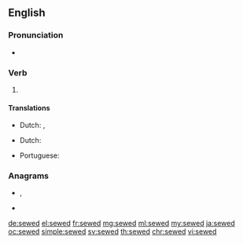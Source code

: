 ==English==

===Pronunciation===
* {{a|US}} {{IPA|/ˈsəʊd/|lang=en}}

===Verb===
{{head|en|verb form}}

# {{en-past of|sew}}

====Translations====
{{trans-top|past tense of sew}}
* Dutch: {{t+|nl|naaide}}, {{t+|nl|naaiden}}
{{trans-mid}}
{{trans-bottom}}
{{trans-top|past participle of sew}}
* Dutch: {{t+|nl|genaaid}}
{{trans-mid}}
* Portuguese: {{t+|pt|cosido}}
{{trans-bottom}}

===Anagrams===
* {{l|en|swede}}, {{l|en|Swede}}
* {{l|en|weeds}}

[[de:sewed]]
[[el:sewed]]
[[fr:sewed]]
[[mg:sewed]]
[[ml:sewed]]
[[my:sewed]]
[[ja:sewed]]
[[oc:sewed]]
[[simple:sewed]]
[[sv:sewed]]
[[th:sewed]]
[[chr:sewed]]
[[vi:sewed]]